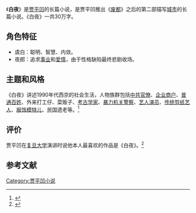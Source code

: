 《'''白夜'''》是[[贾平凹|贾平凹]]的长篇小说，是贾平凹推出《[[废都|废都]]》之后的第二部描写[[城市|城市]]的长篇小说。《白夜》一共30万字。

==角色特征==
* 虞白：聪明、智慧、内敛。
* 夜郎：追求[[事业|事业]]和[[爱情|爱情]]，由于性格缺陷最终悲剧收场。

==主题和风格==
《白夜》讲述1990年代西京的社会生活，人物族群包括[[中国共产党|中共]][[官僚|官僚]]、[[商业|企业商户]]、[[公民|普通百姓]]、外来打工仔、菜贩子、[[考古学家|考古学家]]、[[警察|暴力机关警察]]、[[艺人|艺人演员]]、[[剪纸|传统剪纸艺人]]、[[模特|服饰模特儿]]、民国遗老等。<ref>{{cite web|url=http://www.chinawriter.com.cn/56/2006/1229/3384.html|title=贾平凹《白夜》|accessdate=2014-01-31|date=2006-12-29|work=中国作家网|archive-date=2020-02-03|archive-url=https://web.archive.org/web/20200203162652/http://www.chinawriter.com.cn/56/2006/1229/3384.html|dead-url=no}}</ref>

==评价==
贾平凹在[[复旦大学|复旦大学]]演讲时说他本人最喜欢的作品是《白夜》。<ref>{{cite web |url=http://www.xiancn.com/gb/news/2005-03/29/content_513749.htm |title=作品最喜欢《白夜》，贾平凹 |accessdate=2014-01-31 |date=2005-03-29 |work=西安晚报 |archive-date=2016-03-05 |archive-url=https://web.archive.org/web/20160305011210/http://www.xiancn.com/gb/news/2005-03/29/content_513749.htm |dead-url=no }}</ref>

==参考文献==
{{Reflist}}

{{贾平凹作品}}
{{Authority control}}
{{DEFAULTSORT:B白}}
[[Category:贾平凹小说|Category:贾平凹小说]]